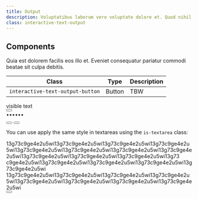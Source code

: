 ```yaml
---
title: Output
description: Voluptatibus laborum vero voluptate dolore et. Quod nihil ut fugiat voluptate inventore ea rem consequuntur.
class: interactive-text-output
---
```


## Components

Quia est dolorem facilis eos illo et. Eveniet consequatur pariatur commodi beatae sit culpa debitis.

| Class                            | Type   | Description |
| -------------------------------- | ------ | ----------- |
| `interactive-text-output-button` | Button | TBW         |

<Preview center>
  <div class="interactive-text-output">
    <span class="text u-break-word">visible text</span>
    <div class="u-flex u-cross-child-start u-gap-8">
      <button
        class="interactive-text-output-button is-hidden"
        aria-label="copy text"
      >
        <span class="icon-duplicate" aria-hidden="true"></span>
      </button>
    </div>
  </div>
  <div class="interactive-text-output">
    <span class="text">••••••</span>
    <div class="u-flex u-cross-child-start u-gap-8">
      <button
        class="interactive-text-output-button"
        aria-label="show hidden text"
      >
        <span class="icon-eye" aria-hidden="true"></span>
      </button>
      <button class="interactive-text-output-button" aria-label="copy text">
        <span class="icon-duplicate" aria-hidden="true"></span>
      </button>
    </div>
  </div>
</Preview>

You can use apply the same style in textareas using the `is-textarea` class:

<Preview>
  <div class="interactive-text-output is-textarea">
    <span class="text u-line-height-1-5 u-break-word">
      13g73c9ge4e2u5wi13g73c9ge4e2u5wi13g73c9ge4e2u5wi13g73c9ge4e2u5wi13g73c9ge4e2u5wi13g73c9ge4e2u5wi13g73c9ge4e2u5wi13g73c9ge4e2u5wi13g73c9ge4e2u5wi13g73c9ge4e2u5wi13g73c9ge4e2u5wi13g73
      c9ge4e2u5wi13g73c9ge4e2u5wi13g73c9ge4e2u5wi13g73c9ge4e2u5wi13g73c9ge4e2u5wi
      13g73c9ge4e2u5wi13g73c9ge4e2u5wi13g73c9ge4e2u5wi13g73c9ge4e2u5wi13g73c9ge4e2u5wi13g73c9ge4e2u5wi13g73c9ge4e2u5wi13g73c9ge4e2u5wi
    </span>
    <div class="u-flex u-cross-child-start u-gap-8">
      <button class="interactive-text-output-button" aria-label="copy text">
        <span class="icon-duplicate" aria-hidden="true"></span>
      </button>
    </div>
  </div>
</Preview>

